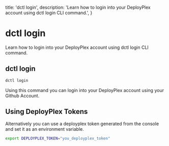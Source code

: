   title: 'dctl login',
  description:
    'Learn how to login into your DeployPlex account using dctl login CLI command.',
}


# dctl login
Learn how to login into your DeployPlex account using dctl login CLI command.

## dctl login
```bash
dctl login
```
Using this command you can login into your DeployPlex account using your Github Account.

## Using DeployPlex Tokens
Alternatively you can use a deployplex token generated from the console and set it as an environment variable.
```bash
export DEPLOYPLEX_TOKEN="you_deployplex_token"
```
